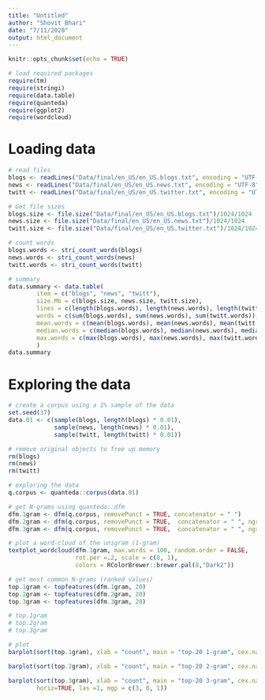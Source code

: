 ```yaml
---
title: "Untitled"
author: "Shovit Bhari"
date: "7/11/2020"
output: html_document
---
```


```r
knitr::opts_chunk$set(echo = TRUE)
```

```r
# load required packages
require(tm)
require(stringi)
require(data.table)
require(quanteda)
require(ggplot2)
require(wordcloud)
```

# Loading data
```r
# read files
blogs <- readLines("Data/final/en_US/en_US.blogs.txt", encoding = "UTF-8", skipNul = TRUE)
news <- readLines("Data/final/en_US/en_US.news.txt", encoding = "UTF-8", skipNul = TRUE)
twitt <- readLines("Data/final/en_US/en_US.twitter.txt", encoding = "UTF-8", skipNul = TRUE)

# Get file sizes
blogs.size <- file.size("Data/final/en_US/en_US.blogs.txt")/1024/1024
news.size <- file.size("Data/final/en_US/en_US.news.txt")/1024/1024
twitt.size <- file.size("Data/final/en_US/en_US.twitter.txt")/1024/1024

# count words
blogs.words <- stri_count_words(blogs)
news.words <- stri_count_words(news)
twitt.words <- stri_count_words(twitt)

# summary
data.summary <- data.table(
        item = c("blogs", "news", "twitt"),
        size.Mb = c(blogs.size, news.size, twitt.size),
        lines = c(length(blogs.words), length(news.words), length(twitt.words)),
        words = c(sum(blogs.words), sum(news.words), sum(twitt.words)),
        mean.words = c(mean(blogs.words), mean(news.words), mean(twitt.words)),
        median.words = c(median(blogs.words), median(news.words), median(twitt.words)),
        max.words = c(max(blogs.words), max(news.words), max(twitt.words))
        )
data.summary
```

# Exploring the data
```r
# create a corpus using a 1% sample of the data
set.seed(37)
data.01 <- c(sample(blogs, length(blogs) * 0.01),
             sample(news, length(news) * 0.01),
             sample(twitt, length(twitt) * 0.01))

# remove original objects to free up memory
rm(blogs)
rm(news)
rm(twitt)

# exploring the data
q.corpus <- quanteda::corpus(data.01)
```

```r
# get N-grams using quanteda::dfm
dfm.1gram <- dfm(q.corpus, removePunct = TRUE, concatenator = " ")
dfm.2gram <- dfm(q.corpus, removePunct = TRUE,  concatenator = " ", ngrams = 2)
dfm.3gram <- dfm(q.corpus, removePunct = TRUE,  concatenator = " ", ngrams = 3)
```


```r
# plot a word-cloud of the unigram (1-gram)
textplot_wordcloud(dfm.1gram, max.words = 100, random.order = FALSE,
                   rot.per =.2, scale = c(8, 1),
                   colors = RColorBrewer::brewer.pal(8,"Dark2"))
```



```r
# get most common N-grams (ranked values)
top.1gram <- topfeatures(dfm.1gram, 20)
top.2gram <- topfeatures(dfm.2gram, 20)
top.3gram <- topfeatures(dfm.3gram, 20)

# top.1gram
# top.2gram
# top.3gram

# plot
barplot(sort(top.1gram), xlab = "count", main = "top-20 1-gram", cex.names = 0.7, horiz=TRUE, las =1)
```


```r
barplot(sort(top.2gram), xlab = "count", main = "top-20 2-gram", cex.names = 0.7, horiz=TRUE, las =1)
```


```r
barplot(sort(top.3gram), xlab = "count", main = "top-20 3-gram", cex.names = 0.7, 
        horiz=TRUE, las =1, mgp = c(3, 0, 1))
```
